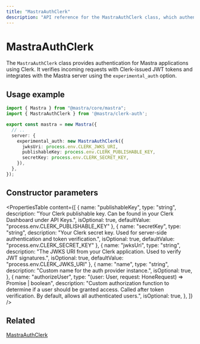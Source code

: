 ```yaml
---
title: "MastraAuthClerk"
description: "API reference for the MastraAuthClerk class, which authenticates Mastra applications using Clerk authentication."
---
```


# MastraAuthClerk

The `MastraAuthClerk` class provides authentication for Mastra applications using Clerk. It verifies incoming requests with Clerk-issued JWT tokens and integrates with the Mastra server using the `experimental_auth` option.

## Usage example

```typescript filename="src/mastra/index.ts" showLineNumbers copy
import { Mastra } from "@mastra/core/mastra";
import { MastraAuthClerk } from '@mastra/clerk-auth';

export const mastra = new Mastra({
  // ..
  server: {
    experimental_auth: new MastraAuthClerk({
      jwksUri: process.env.CLERK_JWKS_URI,
      publishableKey: process.env.CLERK_PUBLISHABLE_KEY,
      secretKey: process.env.CLERK_SECRET_KEY,
    }),
  },
});
```

## Constructor parameters

<PropertiesTable
  content={[
    {
      name: "publishableKey",
      type: "string",
      description: "Your Clerk publishable key. Can be found in your Clerk Dashboard under API Keys.",
      isOptional: true,
      defaultValue: "process.env.CLERK_PUBLISHABLE_KEY"
    },
    {
      name: "secretKey",
      type: "string",
      description: "Your Clerk secret key. Used for server-side authentication and token verification.",
      isOptional: true,
      defaultValue: "process.env.CLERK_SECRET_KEY"
    },
    {
      name: "jwksUri",
      type: "string",
      description: "The JWKS URI from your Clerk application. Used to verify JWT signatures.",
      isOptional: true,
      defaultValue: "process.env.CLERK_JWKS_URI"
    },
    {
      name: "name",
      type: "string",
      description: "Custom name for the auth provider instance.",
      isOptional: true,
    },
    {
      name: "authorizeUser",
      type: "(user: User, request: HoneRequest) => Promise<boolean> | boolean",
      description: "Custom authorization function to determine if a user should be granted access. Called after token verification. By default, allows all authenticated users.",
      isOptional: true,
    },
  ]}
/>

## Related

[MastraAuthClerk](/docs/auth/clerk.mdx)